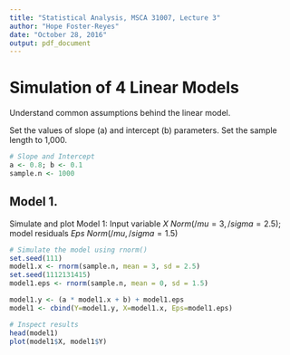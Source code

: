 ```yaml
---
title: "Statistical Analysis, MSCA 31007, Lecture 3"
author: "Hope Foster-Reyes"
date: "October 28, 2016"
output: pdf_document
---
```


# Simulation of 4 Linear Models

Understand common assumptions behind the linear model.

Set the values of slope (a) and intercept (b) parameters. Set the sample length to 1,000.

```r
# Slope and Intercept
a <- 0.8; b <- 0.1
sample.n <- 1000
```

## Model 1.

Simulate and plot Model 1: 
Input variable $X ~ Norm(/mu = 3, /sigma = 2.5)$; model residuals $Eps ~ Norm(/mu, /sigma = 1.5)$

```r
# Simulate the model using rnorm()
set.seed(111)
model1.x <- rnorm(sample.n, mean = 3, sd = 2.5)
set.seed(1112131415)
model1.eps <- rnorm(sample.n, mean = 0, sd = 1.5)

model1.y <- (a * model1.x + b) + model1.eps
model1 <- cbind(Y=model1.y, X=model1.x, Eps=model1.eps)

# Inspect results
head(model1)
plot(model1$X, model1$Y)
```

